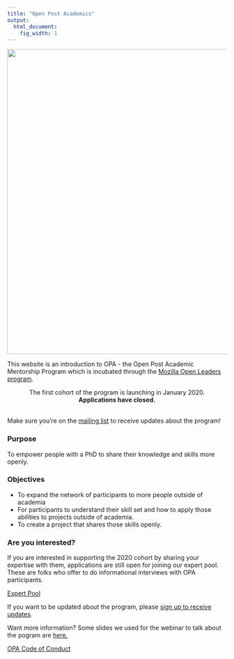 ```yaml
---
title: "Open Post Academics"
output:
  html_document:
    fig_width: 1
---
```

<img src="images/BD_FLAME_Header.jpg" width="700px">


This website is an introduction to OPA - the Open Post Academic Mentorship Program which is incubated through the [Mozilla Open Leaders program](https://foundation.mozilla.org/en/opportunity/mozilla-open-leaders/open-leaders-x/participants/).  

<center>The first cohort of the program is launching in January 2020.</center> 

<center>**Applications have closed.**</center>   

<br> 
Make sure you're on the [mailing list](https://mailchi.mp/2932ae7328f2/opa) to receive updates about the program!   

### Purpose 
To empower people with a PhD to share their knowledge and skills more openly. 

### Objectives 
- To expand the network of participants to more people outside of academia 
- For participants to understand their skill set and how to apply those abilities to projects outside of academia.
- To create a project that shares those skills openly. 


### Are you interested? 
If you are interested in supporting the 2020 cohort by sharing your expertise with them, applications are still open for joining our expert pool. These are folks who offer to do informational interviews with OPA participants.  

[Expert Pool](https://forms.gle/2xCpSvxpha3poMJFA)

If you want to be updated about the program, please [sign up to receive updates](https://mailchi.mp/2932ae7328f2/opa). 

Want more information? Some slides we used for the webinar to talk about the pogram are [here.](https://docs.google.com/presentation/d/16uovImiIqoZQmWzfjmc2Npcef5XZ_gd-6Oec65_uZpc/edit?usp=sharing)

[OPA Code of Conduct](https://docs.google.com/document/d/e/2PACX-1vSDndyEifMT03KAXBs22KHpFRWOa4Gld5vEOoKdcRmyDzQrrsktelKa1jRf9_JeYrC18cjEvce_i3Ri/pub)
